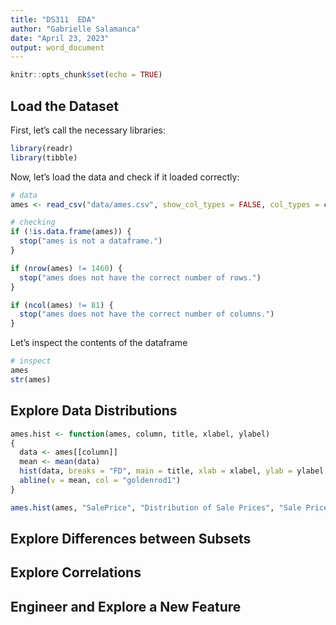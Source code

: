```yaml
---
title: "DS311  EDA"
author: "Gabrielle Salamanca"
date: "April 23, 2023"
output: word_document
---
```


```r
knitr::opts_chunk$set(echo = TRUE)
```

## Load the Dataset

First, let's call the necessary libraries:

```r
library(readr)
library(tibble)
```

Now, let's load the data and check if it loaded correctly:

```r
# data
ames <- read_csv("data/ames.csv", show_col_types = FALSE, col_types = cols())

# checking
if (!is.data.frame(ames)) {
  stop("ames is not a dataframe.")
}

if (nrow(ames) != 1460) {
  stop("ames does not have the correct number of rows.")
}

if (ncol(ames) != 81) {
  stop("ames does not have the correct number of columns.")
}
```

Let's inspect the contents of the dataframe

```r
# inspect
ames
str(ames)
```

## Explore Data Distributions

```r
ames.hist <- function(ames, column, title, xlabel, ylabel) 
{
  data <- ames[[column]]
  mean <- mean(data)
  hist(data, breaks = "FD", main = title, xlab = xlabel, ylab = ylabel, col = "darkmagenta")
  abline(v = mean, col = "goldenrod1")
}

ames.hist(ames, "SalePrice", "Distribution of Sale Prices", "Sale Price", "Number of Houses")
```


## Explore Differences between Subsets

## Explore Correlations

## Engineer and Explore a New Feature

